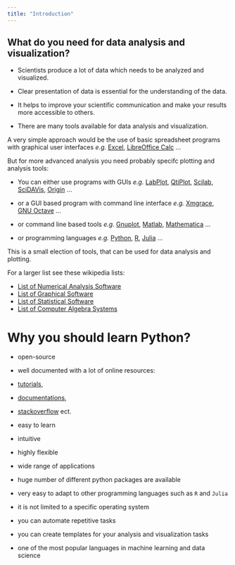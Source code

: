 ```yaml
---
title: "Introduction"
---
```



## What do you need for data analysis and visualization? {.unnumbered}


- Scientists produce a lot of data which needs to be analyzed and visualized.

- Clear presentation of data is essential for the understanding of the data.

- It helps to improve your scientific communication and make your results more accessible to others.

- There are many tools available for data analysis and visualization.

A very simple approach would be the use of basic spreadsheet programs with graphical user interfaces *e.g.* 
[Excel](https://www.microsoft.com/de-at/microsoft-365/excel), [LibreOffice Calc](https://de.libreoffice.org/) ...



But for more advanced analysis you need probably specifc plotting and analysis tools: 



- You can either use programs with GUIs *e.g.* [LabPlot](https://labplot.kde.org/), [QtiPlot](https://www.qtiplot.com/), [Scilab](https://www.scilab.org/), [SciDAVis](https://scidavis.sourceforge.net/), [Origin](https://www.originlab.com/) ...

- or a GUI based program with command line interface *e.g.* [Xmgrace](https://plasma-gate.weizmann.ac.il/Grace/),  [GNU Octave](https://octave.org/) ...

- or command line based tools *e.g.* [Gnuplot](http://www.gnuplot.info/), [Matlab](https://de.mathworks.com/products/matlab.html), [Mathematica](https://www.wolfram.com/mathematica/) ...

- or programming languages *e.g.* [Python](https://www.python.org/), [R](https://www.r-project.org/ju), [Julia](https://julialang.org/) ...
 


This is a small election of tools, that can be used for data analysis and plotting.


For a larger list see these wikipedia lists:


- [List of Numerical Analysis Software](https://en.wikipedia.org/wiki/List_of_numerical_analysis_software) 
- [List of Graphical Software](https://en.wikipedia.org/wiki/List_of_information_graphics_software)
- [List of Statistical Software](https://en.wikipedia.org/wiki/List_of_statistical_software)
- [List of Computer Algebra Systems](https://en.wikipedia.org/wiki/List_of_computer_algebra_systems)


# Why you should learn Python? {.unnumbered}


- open-source

- well documented with a lot of online resources:
 
 - [tutorials](https://github.com/ujjwalkarn/DataSciencePython), 
 - [documentations](https://docs.python.org/3/),
 - [stackoverflow](https://stackoverflow.com/questions) ect.

- easy to learn 

- intuitive

- highly flexible

- wide range of applications

- huge number of different python packages are available 

- very easy to adapt to other programming languages such as `R` and `Julia`

- it is not limited to a specific operating system

- you can automate repetitive tasks

- you can create templates for your analysis and visualization tasks

- one of the most popular languages in machine learning and data science

